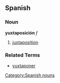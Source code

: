 == Spanish ==
=== Noun ===
'''yuxtaposición''' ''f''
# [[juxtaposition]]

=== Related Terms ===
*[[yuxtaponer]]
[[Category:Spanish nouns]]